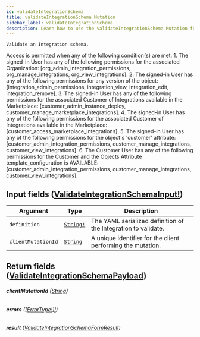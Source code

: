 ```yaml
---
id: validateIntegrationSchema
title: validateIntegrationSchema Mutation
sidebar_label: validateIntegrationSchema
description: Learn how to use the validateIntegrationSchema Mutation for Builder's API.
---
```


    Validate an Integration schema.

Access is permitted when any of the following condition(s) are met: 1. The signed-in User has any of the following permissions for the associated Organization: [org_admin_integration_permissions, org_manage_integrations, org_view_integrations]. 2. The signed-in User has any of the following permissions for any version of the object: [integration_admin_permissions, integration_view, integration_edit, integration_remove]. 3. The signed-in User has any of the following permissions for the associated Customer of Integrations available in the Marketplace: [customer_admin_instance_deploy, customer_manage_marketplace_integrations]. 4. The signed-in User has any of the following permissions for the associated Customer of Integrations available in the Marketplace: [customer_access_marketplace_integrations]. 5. The signed-in User has any of the following permissions for the object's 'customer' attribute: [customer_admin_integration_permissions, customer_manage_integrations, customer_view_integrations]. 6. The Customer User has any of the following permissions for the Customer and the Objects Attribute template_configuration is AVAILABLE: [customer_admin_integration_permissions, customer_manage_integrations, customer_view_integrations].

## Input fields ([ValidateIntegrationSchemaInput!](/self-managed/composer/builder/api/schema/input_object/ValidateIntegrationSchemaInput.mdx))

| Argument           | Type                                      | Description                                                    |
| ------------------ | ----------------------------------------- | -------------------------------------------------------------- |
| `definition`       | [`String!`](/self-managed/composer/builder/api/schema/scalar/String.mdx) | The YAML serialized definition of the Integration to validate. |
| `clientMutationId` | [`String`](/self-managed/composer/builder/api/schema/scalar/String.mdx)  | A unique identifier for the client performing the mutation.    |

## Return fields ([ValidateIntegrationSchemaPayload](/self-managed/composer/builder/api/schema/object/ValidateIntegrationSchemaPayload.mdx))

###### <b>clientMutationId</b> ([String](/self-managed/composer/builder/api/schema/scalar/String.mdx))

###### <b>errors</b> ([[ErrorType!]!](/self-managed/composer/builder/api/schema/object/ErrorType.mdx))

###### <b>result</b> ([ValidateIntegrationSchemaFormResult](/self-managed/composer/builder/api/schema/object/ValidateIntegrationSchemaFormResult.mdx))
